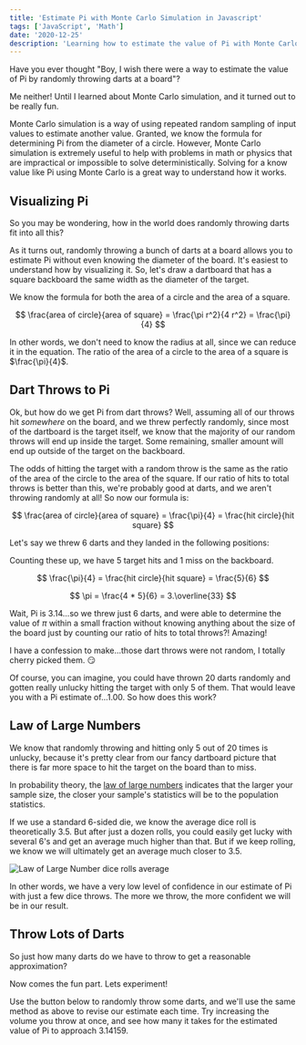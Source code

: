 ```yaml
---
title: 'Estimate Pi with Monte Carlo Simulation in Javascript'
tags: ['JavaScript', 'Math']
date: '2020-12-25'
description: 'Learning how to estimate the value of Pi with Monte Carlos simulations using Javascript.'
---
```


<link
  rel="stylesheet"
  href="https://cdn.jsdelivr.net/npm/katex@0.11.0/dist/katex.min.css"
  integrity="sha384-BdGj8xC2eZkQaxoQ8nSLefg4AV4/AwB3Fj+8SUSo7pnKP6Eoy18liIKTPn9oBYNG"
  crossOrigin="anonymous"
/>

Have you ever thought "Boy, I wish there were a way to estimate the value of Pi by randomly throwing darts at a board"?

Me neither! Until I learned about Monte Carlo simulation, and it turned out to be really fun.

Monte Carlo simulation is a way of using repeated random sampling of input values to estimate another value. Granted, we know the formula for determining Pi from the diameter of a circle. However, Monte Carlo simulation is extremely useful to help with problems in math or physics that are impractical or impossible to solve deterministically. Solving for a know value like Pi using Monte Carlo is a great way to understand how it works.

## Visualizing Pi

So you may be wondering, how in the world does randomly throwing darts fit into all this?

As it turns out, randomly throwing a bunch of darts at a board allows you to estimate Pi without even knowing the diameter of the board. It's easiest to understand how by visualizing it. So, let's draw a dartboard that has a square backboard the same width as the diameter of the target.

<div className="flex flex-col items-center">
  <PiEstimatorChart pointArray={[]} />
</div>

We know the formula for both the area of a circle and the area of a square.

$$
\frac{area of circle}{area of square} = \frac{\pi r^2}{4 r^2} = \frac{\pi}{4}
$$

In other words, we don't need to know the radius at all, since we can reduce it in the equation. The ratio of the area of a circle to the area of a square is $\frac{\pi}{4}$.

## Dart Throws to Pi

Ok, but how do we get Pi from dart throws? Well, assuming all of our throws hit _somewhere_ on the board, and we threw perfectly randomly, since most of the dartboard is the target itself, we know that the majority of our random throws will end up inside the target. Some remaining, smaller amount will end up outside of the target on the backboard.

The odds of hitting the target with a random throw is the same as the ratio of the area of the circle to the area of the square. If our ratio of hits to total throws is better than this, we're probably good at darts, and we aren't throwing randomly at all! So now our formula is:

$$
\frac{area of circle}{area of square} = \frac{\pi}{4} = \frac{hit circle}{hit square}
$$

Let's say we threw 6 darts and they landed in the following positions:

<div className="flex flex-col items-center">
  <PiEstimatorChart
    pointArray={[
      { x: 10, y: 90 },
      { x: 30, y: 80 },
      { x: 25, y: 40 },
      { x: 29, y: 65 },
      { x: 77, y: 33 },
      { x: 55, y: 77 }
    ]}
  />
</div>

Counting these up, we have 5 target hits and 1 miss on the backboard.

$$
\frac{\pi}{4} = \frac{hit circle}{hit square} = \frac{5}{6}
$$

$$
\pi = \frac{4 * 5}{6} = 3.\overline{33}
$$

Wait, Pi is 3.14...so we threw just 6 darts, and were able to determine the value of $\pi$ within a small fraction without knowing anything about the size of the board just by counting our ratio of hits to total throws?! Amazing!

I have a confession to make...those dart throws were not random, I totally cherry picked them. 😏

Of course, you can imagine, you could have thrown 20 darts randomly and gotten really unlucky hitting the target with only 5 of them. That would leave you with a Pi estimate of...1.00. So how does this work?

## Law of Large Numbers

We know that randomly throwing and hitting only 5 out of 20 times is unlucky, because it's pretty clear from our fancy dartboard picture that there is far more space to hit the target on the board than to miss.

In probability theory, the [law of large numbers](https://en.wikipedia.org/wiki/Law_of_large_numbers) indicates that the larger your sample size, the closer your sample's statistics will be to the population statistics.

If we use a standard 6-sided die, we know the average dice roll is theoretically 3.5. But after just a dozen rolls, you could easily get lucky with several 6's and get an average much higher than that. But if we keep rolling, we know we will ultimately get an average much closer to 3.5.

![Law of Large Number dice rolls average](./lln-dice.svg)

In other words, we have a very low level of confidence in our estimate of Pi with just a few dice throws. The more we throw, the more confident we will be in our result.

## Throw Lots of Darts

So just how many darts do we have to throw to get a reasonable approximation?

Now comes the fun part. Lets experiment!

Use the button below to randomly throw some darts, and we'll use the same method as above to revise our estimate each time. Try increasing the volume you throw at once, and see how many it takes for the estimated value of Pi to approach 3.14159.
